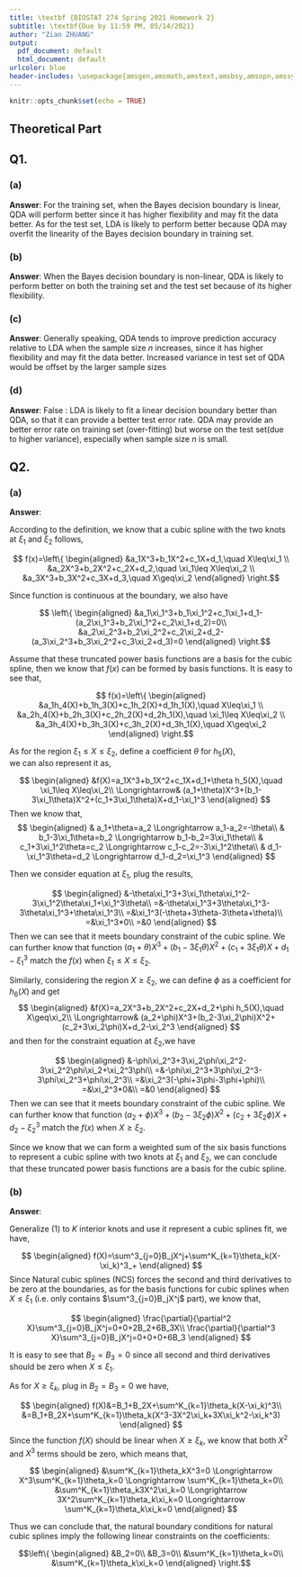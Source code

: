 ```yaml
---
title: \textbf {BIOSTAT 274 Spring 2021 Homework 2}
subtitle: \textbf{Due by 11:59 PM, 05/14/2021}
author: "Zian ZHUANG"
output:
  pdf_document: default
  html_document: default
urlcolor: blue    
header-includes: \usepackage{amsgen,amsmath,amstext,amsbsy,amsopn,amssymb,mathabx,amsthm,bm,bbm}
---
```


```r
knitr::opts_chunk$set(echo = TRUE)
```
\theoremstyle{definition}
\newtheorem*{hint}{Hint}

\theoremstyle{remark}
\newtheorem*{rmk}{Remark}

## Theoretical Part

## Q1.

### (a) 

**Answer**:
For the training set, when the Bayes decision boundary is linear, QDA will perform better since it has higher flexibility and may fit the data better. As for the test set, LDA is likely to perform better because QDA may overfit the linearity of the Bayes decision boundary in training set.

### (b) 

**Answer**:
When the Bayes decision boundary is non-linear, QDA is likely to perform better on both the training set and the test set because of its higher flexibility. 

### (c) 

**Answer**:
Generally speaking, QDA tends to improve prediction accuracy relative to LDA when the sample size $n$ increases, since it has higher flexibility and may fit the data better. Increased variance in test set of QDA would be offset by the larger sample sizes

### (d)

**Answer**:
False : LDA is likely to fit a linear decision boundary better than QDA, so that it can provide a better test error rate. QDA may provide an better error rate on training set (over-fitting) but worse on the test set(due to higher variance), especially when sample size $n$ is small.


## Q2.

### (a) 
**Answer**:

According to the definition, we know that a cubic spline with the two knots
at $\xi_1$ and $\xi_2$ follows,

$$ f(x)=\left\{
\begin{aligned}
&a_1X^3+b_1X^2+c_1X+d_1,\quad X\leq\xi_1 \\
&a_2X^3+b_2X^2+c_2X+d_2,\quad \xi_1\leq X\leq\xi_2 \\
&a_3X^3+b_3X^2+c_3X+d_3,\quad X\geq\xi_2
\end{aligned}
\right.$$

Since function is continuous at the boundary, we also have 

$$ \left\{
\begin{aligned}
&a_1\xi_1^3+b_1\xi_1^2+c_1\xi_1+d_1-(a_2\xi_1^3+b_2\xi_1^2+c_2\xi_1+d_2)=0\\
&a_2\xi_2^3+b_2\xi_2^2+c_2\xi_2+d_2-(a_3\xi_2^3+b_3\xi_2^2+c_3\xi_2+d_3)=0
\end{aligned}
\right.$$

Assume that these truncated power basis functions are a basis for the cubic spline, then we know that $f(x)$ can be formed by basis functions. It is easy to see that, 

$$ f(x)=\left\{
\begin{aligned}
&a_1h_4(X)+b_1h_3(X)+c_1h_2(X)+d_1h_1(X),\quad X\leq\xi_1 \\
&a_2h_4(X)+b_2h_3(X)+c_2h_2(X)+d_2h_1(X),\quad \xi_1\leq X\leq\xi_2 \\
&a_3h_4(X)+b_3h_3(X)+c_3h_2(X)+d_3h_1(X),\quad X\geq\xi_2
\end{aligned}
\right.$$

As for the region $\xi_1\leq X\leq\xi_2$, define a coefficient $\theta$ for $h_5(X)$,  
we can also represent it as,

$$
\begin{aligned}
&f(X)=a_1X^3+b_1X^2+c_1X+d_1+\theta h_5(X),\quad \xi_1\leq X\leq\xi_2\\
\Longrightarrow& (a_1+\theta)X^3+(b_1-3\xi_1\theta)X^2+(c_1+3\xi_1\theta)X+d_1-\xi_1^3
\end{aligned}
$$
Then we know that,
$$
\begin{aligned}
& a_1+\theta=a_2 \Longrightarrow a_1-a_2=-\theta\\
& b_1-3\xi_1\theta=b_2 \Longrightarrow b_1-b_2=3\xi_1\theta\\
& c_1+3\xi_1^2\theta=c_2 \Longrightarrow c_1-c_2=-3\xi_1^2\theta\\
& d_1-\xi_1^3\theta=d_2 \Longrightarrow d_1-d_2=\xi_1^3
\end{aligned}
$$

Then we consider equation at $\xi_1$, plug the results,

$$
\begin{aligned}
&-\theta\xi_1^3+3\xi_1\theta\xi_1^2-3\xi_1^2\theta\xi_1+\xi_1^3\theta\\
=&-\theta\xi_1^3+3\theta\xi_1^3-3\theta\xi_1^3+\theta\xi_1^3\\
=&\xi_1^3(-\theta+3\theta-3\theta+\theta)\\
=&\xi_1^3*0\\
=&0
\end{aligned}
$$
Then we can see that it meets boundary constraint of the cubic spline. We can further know that function $(a_1+\theta)X^3+(b_1-3\xi_1\theta)X^2+(c_1+3\xi_1\theta)X+d_1-\xi_1^3$ match the $f(x)$ when $\xi_1\leq X\leq\xi_2$.

Similarly, considering the region $X\geq\xi_2$, we can define $\phi$ as a coefficient for $h_6(X)$ and get
$$
\begin{aligned}
&f(X)=a_2X^3+b_2X^2+c_2X+d_2+\phi h_5(X),\quad X\geq\xi_2\\
\Longrightarrow& (a_2+\phi)X^3+(b_2-3\xi_2\phi)X^2+(c_2+3\xi_2\phi)X+d_2-\xi_2^3
\end{aligned}
$$
and then for the constraint equation at $\xi_2$,we have

$$
\begin{aligned}
&-\phi\xi_2^3+3\xi_2\phi\xi_2^2-3\xi_2^2\phi\xi_2+\xi_2^3\phi\\
=&-\phi\xi_2^3+3\phi\xi_2^3-3\phi\xi_2^3+\phi\xi_2^3\\
=&\xi_2^3(-\phi+3\phi-3\phi+\phi)\\
=&\xi_2^3*0&\\
=&0
\end{aligned}
$$
Then we can see that it meets boundary constraint of the cubic spline. We can further know that function $(a_2+\phi)X^3+(b_2-3\xi_2\phi)X^2+(c_2+3\xi_2\phi)X+d_2-\xi_2^3$ match the $f(x)$ when $X\geq\xi_2$.

Since we know that we can form a weighted sum of the six basis functions to represent a cubic spline with two knots at $\xi_1$ and $\xi_2$, we can conclude that these truncated power basis functions are a basis for the cubic spline.


### (b) 

**Answer**:

Generalize (1) to $K$ interior knots and use it represent a cubic splines fit, we have, 

$$
\begin{aligned}
f(X)=\sum^3_{j=0}B_jX^j+\sum^K_{k=1}\theta_k(X-\xi_k)^3_+
\end{aligned}
$$
Since Natural cubic splines (NCS) forces the second and third derivatives to be zero at the boundaries, as for the basis functions for cubic splines when $X\leq\xi_1$ (i.e. only contains $\sum^3_{j=0}B_jX^j$ part), we know that, 

$$
\begin{aligned}
\frac{\partial}{\partial^2 X}\sum^3_{j=0}B_jX^j=0+0+2B_2+6B_3X\\
\frac{\partial}{\partial^3 X}\sum^3_{j=0}B_jX^j=0+0+0+6B_3
\end{aligned}
$$

It is easy to see that $B_2=B_3=0$ since all second and third derivatives should be zero when $X\leq\xi_1$.

As for $X\geq\xi_k$, plug in $B_2=B_3=0$ we have,

$$
\begin{aligned}
f(X)&=B_1+B_2X+\sum^K_{k=1}\theta_k(X-\xi_k)^3\\
&=B_1+B_2X+\sum^K_{k=1}\theta_k(X^3-3X^2\xi_k+3X\xi_k^2-\xi_k^3)
\end{aligned} 
$$
Since the function $f(X)$ should be linear when $X\geq\xi_k$, we know that both $X^2$ and $X^3$ terms should be zero, which means that,

$$
\begin{aligned}
&\sum^K_{k=1}\theta_kX^3=0 \Longrightarrow X^3\sum^K_{k=1}\theta_k=0 \Longrightarrow \sum^K_{k=1}\theta_k=0\\
&\sum^K_{k=1}\theta_k3X^2\xi_k=0 \Longrightarrow 3X^2\sum^K_{k=1}\theta_k\xi_k=0 \Longrightarrow \sum^K_{k=1}\theta_k\xi_k=0
\end{aligned} 
$$

Thus we can conclude that, the natural boundary conditions for natural cubic splines imply the following linear constraints on the coefficients:

$$\left\{
\begin{aligned}
&B_2=0\\
&B_3=0\\
&\sum^K_{k=1}\theta_k=0\\
&\sum^K_{k=1}\theta_k\xi_k=0
\end{aligned}
\right.$$






